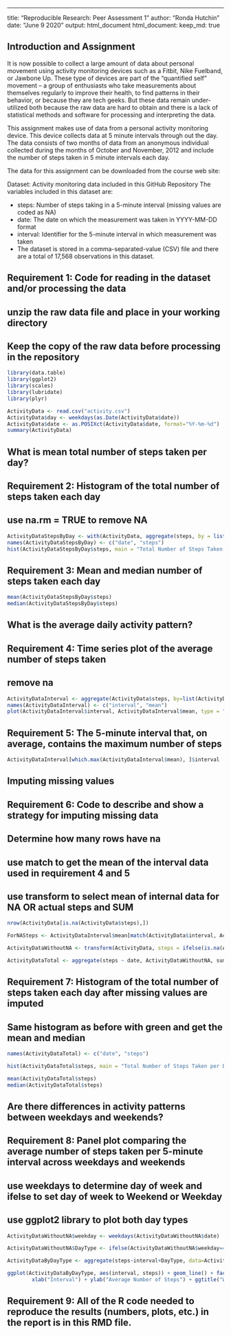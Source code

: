 ---
title: "Reproducible Research: Peer Assessment 1"
author: "Ronda Hutchin"
date:  "June 9 2020"
output: html_document
  html_document:
    keep_md: true

## Introduction and Assignment
It is now possible to collect a large amount of data about personal movement using activity monitoring devices such as a Fitbit, Nike Fuelband, or Jawbone Up. These type of devices are part of the “quantified self” movement – a group of enthusiasts who take measurements about themselves regularly to improve their health, to find patterns in their behavior, or because they are tech geeks. But these data remain under-utilized both because the raw data are hard to obtain and there is a lack of statistical methods and software for processing and interpreting the data.

This assignment makes use of data from a personal activity monitoring device. This device collects data at 5 minute intervals through out the day. The data consists of two months of data from an anonymous individual collected during the months of October and November, 2012 and include the number of steps taken in 5 minute intervals each day.

The data for this assignment can be downloaded from the course web site:

Dataset: Activity monitoring data included in this GitHub Repository
The variables included in this dataset are:

- steps: Number of steps taking in a 5-minute interval (missing values are coded as \color{red}{\verb|NA|}NA)
- date: The date on which the measurement was taken in YYYY-MM-DD format
- interval: Identifier for the 5-minute interval in which measurement was taken
- The dataset is stored in a comma-separated-value (CSV) file and there are a total of 17,568 observations in this dataset.



## Requirement 1: Code for reading in the dataset and/or processing the data
## unzip the raw data file and place in your working directory
## Keep the copy of the raw data before processing in the repository
```r
library(data.table)
library(ggplot2)
library(scales)
library(lubridate)
library(plyr)

ActivityData <- read.csv("activity.csv")
ActivityData$day <- weekdays(as.Date(ActivityData$date))
ActivityData$date <- as.POSIXct(ActivityData$date, format="%Y-%m-%d")
summary(ActivityData)
```



## What is mean total number of steps taken per day?
## Requirement 2: Histogram of the total number of steps taken each day 
## use na.rm = TRUE to remove NA 
```r
ActivityDataStepsByDay <- with(ActivityData, aggregate(steps, by = list(date), FUN = sum, na.rm = TRUE))
names(ActivityDataStepsByDay) <- c("date", "steps")
hist(ActivityDataStepsByDay$steps, main = "Total Number of Steps Taken per Day", xlab = "Total Steps per Day", col = "red", ylim = c(0,20), breaks = 10)
```


## Requirement 3: Mean and median number of steps taken each day
```r
mean(ActivityDataStepsByDay$steps)
median(ActivityDataStepsByDay$steps)
```



## What is the average daily activity pattern?
## Requirement 4: Time series plot of the average number of steps taken
## remove na
```r
ActivityDataInterval <- aggregate(ActivityData$steps, by=list(ActivityData$interval), FUN=mean, na.rm=TRUE)
names(ActivityDataInterval) <- c("interval", "mean")
plot(ActivityDataInterval$interval, ActivityDataInterval$mean, type = "l", xlab="Interval",  main = "Average Number of Steps per Interval", ylab = "Average Number of Steps")
```


## Requirement 5: The 5-minute interval that, on average, contains the maximum number of steps
```r
ActivityDataInterval[which.max(ActivityDataInterval$mean), ]$interval
```



## Imputing missing values
## Requirement 6: Code to describe and show a strategy for imputing missing data
## Determine how many rows have na
## use match to get the mean of the interval data used in requirement 4 and 5
## use transform to select mean of internal data for NA OR actual steps and SUM
```r
nrow(ActivityData[is.na(ActivityData$steps),])

ForNASteps <- ActivityDataInterval$mean[match(ActivityData$interval, ActivityDataInterval$interval)]

ActivityDataWithoutNA <- transform(ActivityData, steps = ifelse(is.na(ActivityData$steps), yes = ForNASteps, no = ActivityData$steps))

ActivityDataTotal <- aggregate(steps ~ date, ActivityDataWithoutNA, sum)
```


## Requirement 7: Histogram of the total number of steps taken each day after missing values are imputed
## Same histogram as before with green and get the mean and median
```r
names(ActivityDataTotal) <- c("date", "steps")

hist(ActivityDataTotal$steps, main = "Total Number of Steps Taken per Day", xlab = "Total Steps per Day", col = "green", ylim = c(0,20), breaks = 10)

mean(ActivityDataTotal$steps)
median(ActivityDataTotal$steps)
```



## Are there differences in activity patterns between weekdays and weekends?
## Requirement 8: Panel plot comparing the average number of steps taken per 5-minute interval across weekdays and weekends
## use weekdays to determine day of week and ifelse to set day of week to Weekend or Weekday
## use ggplot2 library to plot both day types
```r
ActivityDataWithoutNA$weekday <- weekdays(ActivityDataWithoutNA$date)

ActivityDataWithoutNA$DayType <- ifelse(ActivityDataWithoutNA$weekday=='Saturday' | ActivityDataWithoutNA$weekday=='Sunday', 'Weekend','Weekday')

ActivityDataByDayType <- aggregate(steps~interval+DayType, data=ActivityDataWithoutNA, FUN=mean)

ggplot(ActivityDataByDayType, aes(interval, steps)) + geom_line() + facet_grid(DayType ~ .) +
        xlab("Interval") + ylab("Average Number of Steps") + ggtitle("Weekday vs Weekend: Average Number of Steps")
```




## Requirement 9: All of the R code needed to reproduce the results (numbers, plots, etc.) in the report is in this RMD file.
